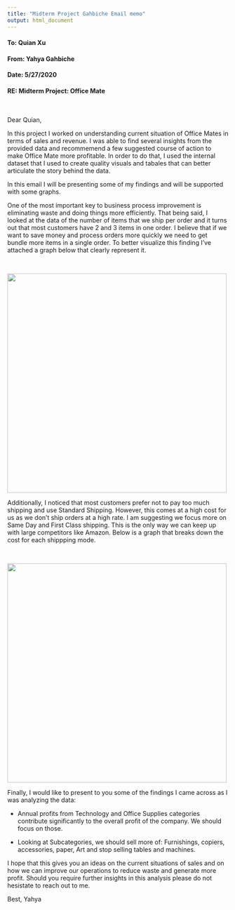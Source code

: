 ---
title: "Midterm Project Gahbiche Email memo"
output: html_document
---

#### **To: Quian Xu **  
  
#### **From: Yahya Gahbiche**  
  
#### **Date: 5/27/2020**   
  
#### **RE: Midterm Project: Office Mate** 

<br>


Dear Quian,


In this project I worked on understanding current situation of Office Mates in terms of sales and revenue. I was able to find several insights from the provided data and recommemend a few suggested course of action to make Office Mate more profitable. In order to do that, I used the internal dataset that I used to create quality visuals and tabales that can better articulate the story behind the data. 

In this email I will be presenting some of my findings and will be supported with some graphs.


One of the most important key to business process improvement is eliminating waste and doing things more efficiently. That being said, I looked at the data of the number of items that we ship per order and it turns out that most customers have 2 and 3 items in one order. I believe that if we want to save money and process orders more quickly we need to get bundle more items in a single order. To better visualize this finding I've attached a graph below that clearly represent it.


<br>

![](Most orders contain 2 and 3 items per order.png){width=500px}


Additionally, I noticed that most customers prefer not to pay too much shipping and use Standard Shipping. However, this comes at a high cost for us as we don't ship orders at a high rate. I am suggesting we focus more on Same Day and First Class shipping. This is the only way we can keep up with large competitors like Amazon. Below is a graph that breaks down the cost for each shippping mode.



<br>

![](Standard shipping orders have a high cost associated with them.png){width=500px}


Finally, I would like to present to you some of the findings I came across as I was analyzing the data: 

+ Annual profits from Technology and Office Supplies categories contribute significantly to the overall profit of the company. We should focus on those.
	
+ Looking at Subcategories, we should sell more of: Furnishings, copiers, accessories, paper, Art and stop selling tables and machines.


I hope that this gives you an ideas on the current situations of sales and on how we can improve our operations to reduce waste and generate more profit. Should you require further insights in this analysis please do not hesistate to reach out to me.


Best,
Yahya



